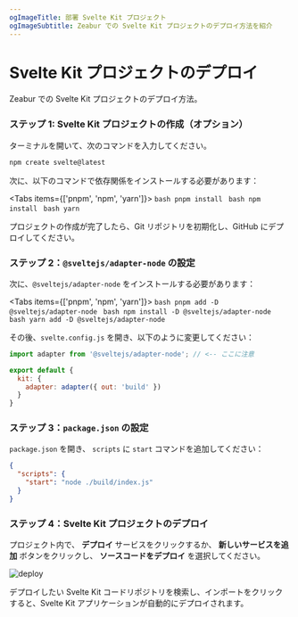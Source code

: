 ```yaml
---
ogImageTitle: 部署 Svelte Kit プロジェクト
ogImageSubtitle: Zeabur での Svelte Kit プロジェクトのデプロイ方法を紹介
---
```



# Svelte Kit プロジェクトのデプロイ

Zeabur での Svelte Kit プロジェクトのデプロイ方法。

### ステップ 1: Svelte Kit プロジェクトの作成（オプション）

ターミナルを開いて、次のコマンドを入力してください。

```bash
npm create svelte@latest
```

次に、以下のコマンドで依存関係をインストールする必要があります：

<Tabs items={['pnpm', 'npm', 'yarn']}>
  <Tab>
    ```bash
    pnpm install
    ```
  </Tab>
  <Tab>
    ```bash
    npm install
    ```
  </Tab>
  <Tab>
    ```bash
    yarn
    ```
  </Tab>
</Tabs>

プロジェクトの作成が完了したら、Git リポジトリを初期化し、GitHub にデプロイしてください。

### ステップ 2：`@sveltejs/adapter-node` の設定

次に、`@sveltejs/adapter-node` をインストールする必要があります：

<Tabs items={['pnpm', 'npm', 'yarn']}>
  <Tab>
    ```bash
    pnpm add -D @sveltejs/adapter-node
    ```
  </Tab>
  <Tab>
    ```bash
    npm install -D @sveltejs/adapter-node
    ```
  </Tab>
  <Tab>
    ```bash
    yarn add -D @sveltejs/adapter-node
    ```
  </Tab>
</Tabs>

その後、`svelte.config.js` を開き、以下のように変更してください：

```js
import adapter from '@sveltejs/adapter-node'; // <-- ここに注意

export default {
  kit: {
    adapter: adapter({ out: 'build' })
  }
}
```

### ステップ 3：`package.json` の設定

`package.json` を開き、 `scripts` に `start` コマンドを追加してください：

```json
{
  "scripts": {
    "start": "node ./build/index.js"
  }
}
```

### ステップ 4：Svelte Kit プロジェクトのデプロイ

プロジェクト内で、 **デプロイ** サービスをクリックするか、 **新しいサービスを追加** ボタンをクリックし、 **ソースコードをデプロイ** を選択してください。

![deploy](/deploy/common/select-service.en-US.png)

デプロイしたい Svelte Kit コードリポジトリを検索し、インポートをクリックすると、Svelte Kit アプリケーションが自動的にデプロイされます。